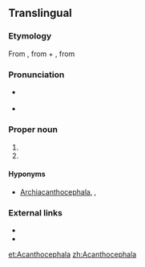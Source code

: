 ==Translingual==

===Etymology===
From {{etyl|NL.|mul}} {{term|acanth|lang=la}}, from {{etyl|grc|mul}} {{term|ἄκανθος||thorn|tr=akanthos|lang=grc|sc=polytonic}} + {{etyl|NL.|mul}} {{term|cephala|lang=la}}, from {{etyl|grc|mul}} {{term|κεφαλή||head|tr=kephalē|lang=grc|sc=polytonic}}

===Pronunciation===
* {{a|US}} {{IPA|/əˌkæn.θəˈsɛf.ə.lə/|/əˌkænt.θəˈsɛf.ə.lə/|/əˌkæn.θoʊˈsɛf.ə.lə/|lang=mul}}
* {{rhymes|ɛfələ}}

===Proper noun===
{{taxoninfl}}

# {{taxon|phylum|superphylum|Platyzoa|[[intestinal]] worms, having the [[proboscis]] armed with [[recurved]] spines}}
# {{taxon|genus|family|Coreidae|leaf-footed [[bug]]s}}

====Hyponyms====
* {{sense|phylum}} [[Archiacanthocephala]], ''{{taxlink|Eoacanthocephala|class}}, {{taxlink|Palaeacanthocephala|class|noshow=1}}''

===External links===
* {{pedialite}}
* {{specieslite}}

[[et:Acanthocephala]]
[[zh:Acanthocephala]]
